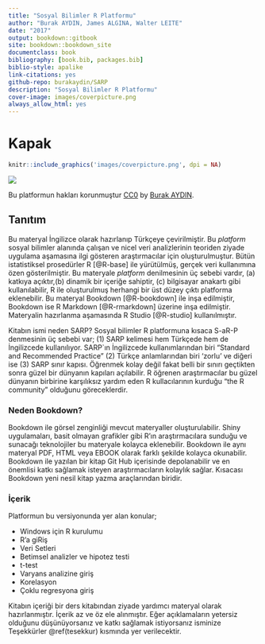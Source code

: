 ```yaml
---
title: "Sosyal Bilimler R Platformu"
author: "Burak AYDIN, James ALGINA, Walter LEITE"
date: "2017"
output: bookdown::gitbook
site: bookdown::bookdown_site
documentclass: book
bibliography: [book.bib, packages.bib]
biblio-style: apalike
link-citations: yes
github-repo: burakaydin/SARP
description: "Sosyal Bilimler R Platformu"
cover-image: images/coverpicture.png
always_allow_html: yes
---
```




# Kapak

```r
knitr::include_graphics('images/coverpicture.png', dpi = NA)
```

![](images/cc0pic.png)  

Bu platformun hakları korunmuştur [CC0](https://creativecommons.org/publicdomain/zero/1.0/) by [Burak AYDIN](http://aydinburak.net).


## Tanıtım 
Bu materyal İngilizce olarak hazırlanıp Türkçeye çevirilmiştir.
Bu _platform_ sosyal bilimler alanında çalışan ve nicel veri analizlerinin teoriden ziyade uygulama aşamasına ilgi gösteren araştırmacılar için oluşturulmuştur. Bütün istatistiksel prosedürler R [@R-base] ile yürütülmüş, gerçek veri kullanımına özen gösterilmiştir. Bu materyale _platform_ denilmesinin üç sebebi vardır, (a) katkıya açıktır,(b) dinamik bir içeriğe sahiptir, (c) bilgisayar anakartı gibi kullanılabilir, R ile oluşturulmuş herhangi bir üst düzey çıktı platforma eklenebilir. Bu materyal Bookdown [@R-bookdown] ile inşa edilmiştir, Bookdown ise R Markdown [@R-rmarkdown] üzerine inşa edilmiştir. Materyalin hazırlanma aşamasında R Studio [@R-studio] kullanılmıştır.

Kitabın ismi neden SARP? Sosyal bilimler R platformuna kısaca S-aR-P denmesinin üç sebebi var; (1) SARP kelimesi hem Türkçede hem de İngilizcede kullanılıyor. SARP`ın  İngilizcede kullanımlarından biri "Standard and Recommended Practice" (2) Türkçe anlamlarından biri 'zorlu' ve diğeri ise (3) SARP sınır kapısı. Öğrenmek kolay değil fakat belli bir sınırı geçtikten sonra güzel bir dünyanın kapıları açılabilir. R öğrenen araştırmacılar bu güzel dünyanın birbirine karşılıksız yardım eden R kullacılarının kurduğu "the R community" olduğunu göreceklerdir. 

### Neden Bookdown?
Bookdown ile görsel zenginliği mevcut materyaller oluşturulabilir. Shiny uygulamaları, basit olmayan grafikler gibi R'ın araştırmacılara sunduğu ve sunacağı teknolojiler bu materyale kolayca eklenebilir. Bookdown ile aynı materyal PDF, HTML veya EBOOK olarak farklı şekilde kolayca okunabilir. Bookdown ile yazılan bir kitap Git Hub içerisinde depolanabilir ve en önemlisi katkı sağlamak isteyen araştırmacıların kolaylık sağlar. Kısacası Bookdown yeni nesil kitap yazma araçlarından biridir.



### İçerik
Platformun bu versiyonunda yer alan konular; 

* Windows için R kurulumu
* R'a giRiş
* Veri Setleri
* Betimsel analizler ve hipotez testi
* t-test
* Varyans analizine giriş
* Korelasyon
* Çoklu regresyona giriş

Kitabın içeriği bir ders kitabından ziyade yardımcı materyal olarak hazırlanmıştır. İçerik az ve öz ele alınmıştır. Eğer açıklamaların yetersiz olduğunu düşünüyorsanız ve katkı sağlamak istiyorsanız isminize Teşekkürler \@ref(tesekkur) kısmında yer verilecektir.